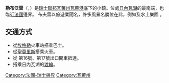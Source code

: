 {{unreferenced|time=2015-02-16T06:39:47+00:00}}
'''勒布沃雷'''（{{lang-fr|Le Bouveret}}，{{IPA-fr|lə buvʁɛ}}）是[[瑞士|瑞士聯邦]][[瓦萊州|瓦萊州]][[瓦萊港|瓦萊港]]底下的小鎮。位處[[日內瓦湖|日內瓦湖]]的最南端，也臨近[[法國|法國]]邊界。 布夫雷以旅遊業聞名，許多風景名勝位在此，例如{{link-en|瑞士蒸汽公園|Swiss Vapeur Parc}}及水上樂園 {{link-en|Aquaparc}}。

==交通方式==
*從[[埃格勒|埃格勒]]火車站搭乘巴士。
*從[[聖莫里斯|聖莫里斯]]搭乘火車。
*從 {{link-en|A9高速公路 (瑞士)|A9 motorway (Switzerland)|A9高速公路}}第16號、第17號出口開車抵達。
*搭乘日內瓦湖的[[渡輪|渡輪]]。

{{Switzerland-stub}}

{{coord|46.383|N|6.858|E|source:dewiki|display=title}}

[[Category:法國-瑞士邊界|Category:法國-瑞士邊界]]
[[Category:瓦萊州|Category:瓦萊州]]